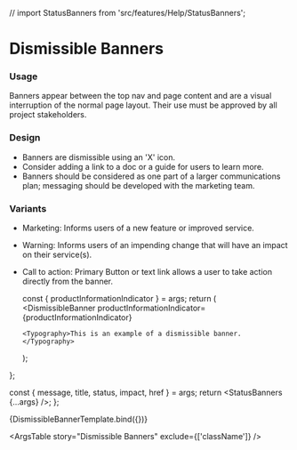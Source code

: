 // import StatusBanners from 'src/features/Help/StatusBanners';

<Meta
  title="Components/Notifications/Dismissible Banners"
  component={DismissibleBanner}
/>

# Dismissible Banners

### Usage

Banners appear between the top nav and page content and are a visual interruption of the normal page layout. Their use must be approved by all project stakeholders.

### Design

- Banners are dismissible using an &apos;X&apos; icon.
- Consider adding a link to a doc or a guide for users to learn more.
- Banners should be considered as one part of a larger communications plan; messaging should be developed with the marketing team.

### Variants

- Marketing: Informs users of a new feature or improved service.
- Warning: Informs users of an impending change that will have an impact on their service(s).
- Call to action: Primary Button or text link allows a user to take action directly from the banner.

  const { productInformationIndicator } = args;
  return (
    <DismissibleBanner
      productInformationIndicator={productInformationIndicator}
    >
      <Typography>This is an example of a dismissible banner.</Typography>
    </DismissibleBanner>
  );
};

  const { message, title, status, impact, href } = args;
  return <StatusBanners {...args} />;
};

<Canvas>
  <Story
    name="Dismissible Banners"
    args={{
      productInformationIndicator: true,
    }}
    argTypes={{
      productInformationIndicator: {
        description:
          'Indicates whether the banner communicates information about a product, typically a new feature or improved service. If true, the left border is set to green.',
      },
    }}
  >
    {DismissibleBannerTemplate.bind({})}
  </Story>
</Canvas>

<ArgsTable story="Dismissible Banners" exclude={['className']} />

<!-- The Status Banners story below can be restored once the MSW works in production builds of Storybook. --!>
<!-- Status Banners appear on our `/support` pages and communicate information about data center connectivity and service issues. The information populating these banners is sourced from Statuspage and corresponds to incidents detailed at [status.linode.com](https://status.linode.com).

<Canvas>
    <Story
        name="StatusBanners"
    >
        {StatusBannersTemplate.bind({})}
    </Story>
</Canvas> -->
